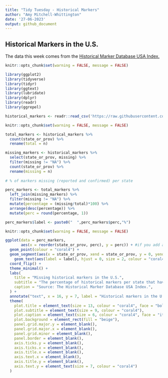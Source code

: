 ```yaml
---
title: "Tidy Tuesday - Historical Markers"
author: "Amy Mitchell-Whittington"
date: '27-06-2023'
output: github_document
---
```


## Historical Markers in the U.S.

The data this week comes from the [Historical Marker Database USA Index.](https://www.hmdb.org/geolists.asp?c=United%20States%20of%20America)

```r
knitr::opts_chunk$set(warning = FALSE, message = FALSE) 

library(ggplot2)
library(tidyverse)
library(tidyr)
library(ggtext)
library(lubridate)
library(dplyr)
library(readr)
library(ggrepel)

historical_markers <- readr::read_csv('https://raw.githubusercontent.com/rfordatascience/tidytuesday/master/data/2023/2023-07-04/historical_markers.csv')

```

```r
knitr::opts_chunk$set(warning = FALSE, message = FALSE) 

total_markers <- historical_markers %>%
  count(state_or_prov) %>%
  rename(total = n)

missing_markers <- historical_markers %>%
  select(state_or_prov, missing) %>%
  filter(missing != "NA") %>%
  count(state_or_prov) %>%
  rename(missing = n)
  
# % of markers missing (reported and confirmed) per state

perc_markers <- total_markers %>%
  left_join(missing_markers) %>%
  filter(missing != "NA") %>%
  mutate(percentage = (missing/total)*100) %>%
  arrange(desc(percentage)) %>%
  mutate(perc = round(percentage, 1))

perc_markers$label <- paste0("  ",perc_markers$perc,"%")


```


```r
knitr::opts_chunk$set(warning = FALSE, message = FALSE)

ggplot(data = perc_markers,
       aes(x = reorder(state_or_prov, perc), y = perc)) + #if you add a minus (-) sign to perc in reorder(), you will reverse the order.
  geom_point(colour = "coral4") +
  geom_segment(aes(x = state_or_prov, xend = state_or_prov, y = 0, yend = perc), colour = "cornflowerblue") + 
    geom_text(aes(label = label), hjust = 0, size = 2, colour = "coral4") +
  coord_flip() +
  theme_minimal() +
  labs(
    title = "Missing historical markers in the U.S.",
    subtitle = "The percentage of historical markers per state that have been reported or confirmed missing\nvia The Historical Marker Database.",
    caption = "Source: The Historical Marker Database USA Index.",
  ) +
  annotate("text", x = 16, y = 7, label = "Historical markers in the U.S can be cast in metal,\ncarved on stone, or embedded in resin and often mark\nthe location of an historical event or place.", size = 3, colour = "coral4", hjust = 0) +
  theme(
    plot.title = element_text(size = 13, colour = "coral4", face = "bold"),
    plot.subtitle = element_text(size = 9, colour = "coral4"),
    plot.caption = element_text(size = 6, colour = "coral4", face = "italic"),
    plot.background = element_rect(fill = "beige"),
    panel.grid.major.y = element_blank(),
    panel.grid.major.x = element_blank(),
    panel.grid.minor = element_blank(),
    panel.border = element_blank(),
    axis.ticks.y = element_blank(),
    axis.ticks.x = element_blank(),
    axis.title.x = element_blank(),
    axis.text.x = element_blank(),
    axis.title.y = element_blank(),
    axis.text.y = element_text(size = 7, colour = "coral4")
  )

```